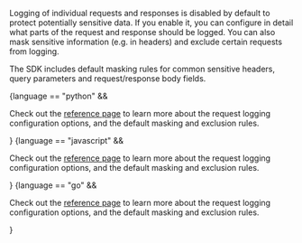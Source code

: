 Logging of individual requests and responses is disabled by default to protect potentially sensitive data.
If you enable it, you can configure in detail what parts of the request and response should be logged.
You can also mask sensitive information (e.g. in headers) and exclude certain requests from logging.

The SDK includes default masking rules for common sensitive headers, query parameters and request/response body fields.

{language == "python" && <p>Check out the <a href="/reference/python">reference page</a> to learn more about the request logging configuration options, and the default masking and exclusion rules.</p>}
{language == "javascript" && <p>Check out the <a href="/reference/javascript">reference page</a> to learn more about the request logging configuration options, and the default masking and exclusion rules.</p>}
{language == "go" && <p>Check out the <a href="/reference/go">reference page</a> to learn more about the request logging configuration options, and the default masking and exclusion rules.</p>}

